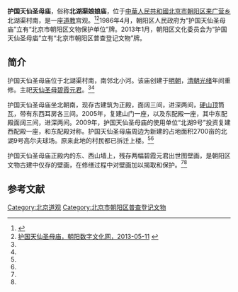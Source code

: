 {{Coord|40.0022508|116.4479503|type:landmark_region:CN-11_source:GoogleMaps|display=title}}
'''护国天仙圣母庙'''，俗称'''北湖渠娘娘庙'''，位于[[中華人民共和國|中華人民共和國]][[北京市|北京市]][[朝阳区_(北京市)|朝阳区]][[来广营乡|来广营乡]]北湖渠村南，是一座[[道教|道教]]宫观。<ref name=cywh>{{Cite web |url=http://www.risingsun.org.cn/culherit/culold/8a24f0a03d34746f013d3ec5d482000b.html |title=护国天仙圣母庙，朝阳文化，2013-03-06 |access-date=2014-10-20 |archive-url=https://web.archive.org/web/20150924091327/http://www.risingsun.org.cn/culherit/culold/8a24f0a03d34746f013d3ec5d482000b.html |archive-date=2015-09-24 |dead-url=yes }}</ref><ref name=cyszwh>[http://whfw.bjchy.gov.cn/whly/402883ef3e9195be013e9436970703b7.html 护国天仙圣母庙，朝阳数字文化网，2013-05-11] {{Wayback|url=http://whfw.bjchy.gov.cn/whly/402883ef3e9195be013e9436970703b7.html |date=20141019194052 }}</ref>1986年4月，朝阳区人民政府为“护国天仙圣母庙”立有“北京市朝阳区文物保护单位”牌。2013年1月，朝阳区文化委员会为“护国天仙圣母庙”立有“北京市朝阳区普查登记文物”牌。

==简介==
护国天仙圣母庙位于北湖渠村南，南邻北小河。该庙创建于[[明朝|明朝]]，[[清朝|清朝]][[光绪|光绪]]年间重修。主祀[[碧霞元君|天仙圣母碧霞元君]]。<ref name=cywh/><ref name=cyszwh/>

护国天仙圣母庙坐北朝南，现存古建筑为正殿，面阔三间，进深两间，[[硬山顶|硬山顶]]筒瓦，带有东西耳房各三间。2005年，复建山门一座，以及东配殿一座，其中东配殿面阔三间，进深两间。2009年，护国天仙圣母庙的使用单位“北湖9号”投资复建西配殿一座，和东配殿对称。护国天仙圣母庙周边为新建的占地面积2700亩的北湖9号高尔夫球场。原来此地的村民都已拆迁上楼。<ref name=cywh/><ref name=cyszwh/>

护国天仙圣母庙正殿内的东、西山墙上，残存两幅碧霞元君出世图壁画，是朝阳区文物古建中仅存的壁画，在修缮过程中对壁画加以揭取和保护。<ref name=cywh/><ref name=cyszwh/>

==参考文献==
{{reflist}}

[[Category:北京道观|Category:北京道观]]
[[Category:北京市朝阳区普查登记文物|Category:北京市朝阳区普查登记文物]]